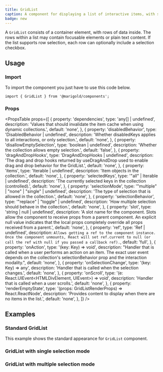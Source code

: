 ```yaml
---
title: GridList
caption: A component for displaying a list of interactive items, with support for keyboard navigation, single or multiple selection, and row actions.
badge: new
---
```


A `GridList` consists of a container element, with rows of data inside. The rows within a list may contain focusable elements or plain text content. If the list supports row selection, each row can optionally include a selection checkbox.

## Usage

### Import

To import the component you just have to use this code below.

```tsx
import { GridList } from '@marigold/components';
```

### Props

<PropsTable
  props={[
    {
      property: 'dependencies',
      type: 'any[] | undefined',
      description:
        'Values that should invalidate the item cache when using dynamic collections.',
      default: 'none',
    },
    {
      property: 'disabledBehavior',
      type: 'DisabledBehavior | undefined',
      description:
        'Whether disabledKeys applies to all interactions, or only selection.',
      default: 'none',
    },
    {
      property: 'disallowEmptySelection',
      type: 'boolean | undefined',
      description: 'Whether the collection allows empty selection.',
      default: 'false',
    },
    {
      property: 'dragAndDropHooks',
      type: 'DragAndDropHooks | undefined',
      description:
        'The drag and drop hooks returned by useDragAndDrop used to enable drag and drop behavior for the GridList.',
      default: 'none',
    },
    {
      property: 'items',
      type: 'Iterable<object> | undefined',
      description: 'Item objects in the collection.',
      default: 'none',
    },
    {
      property: 'selectedKeys',
      type: '"all" | Iterable<Key> | undefined',
      description:
        'The currently selected keys in the collection (controlled).',
      default: 'none',
    },
    {
      property: 'selectionMode',
      type: '"multiple" | "none" | "single" | undefined',
      description: 'The type of selection that is allowed in the collection.',
      default: 'none',
    },
    {
      property: 'selectionBehavior',
      type: '"replace" | "toggle" | undefined',
      description: 'How multiple selection should behave in the collection.',
      default: 'none',
    },
    {
      property: 'slot',
      type: 'string | null | undefined',
      description:
        'A slot name for the component. Slots allow the component to receive props from a parent component. An explicit null value indicates that the local props completely override all props received from a parent.',
      default: 'none',
    },
    {
      property: 'ref',
      type: 'Ref<HTMLUListElement> | undefined',
      description: `Allows getting a ref to the component instance. Once the component unmounts, React will set ref.current to null (or call the ref with null if you passed a callback ref).`,
      default: 'full',
    },
    {
      property: 'onAction',
      type: '(key: Key) => void',
      description:
        "Handler that is called when a user performs an action on an item. The exact user event depends on the collection's selectionBehavior prop and the interaction modality.",
      default: 'none',
    },
    {
      property: 'onSelectionChange',
      type: '(key: Key) => any',
      description: 'Handler that is called when the selection changes.',
      default: 'none',
    },
    {
      property: 'onScroll',
      type: '(e: React.UIEvent<HTMLDivElement, UIEvent>) => void',
      description: 'Handler that is called when a user scrolls.',
      default: 'none',
    },
    {
      property: 'renderEmptyState',
      type: '(props: GridListRenderProps) => React.ReactNode',
      description:
        'Provides content to display when there are no items in the list.',
      default: 'none',
    },
  ]}
/>

## Examples

### Standard GridList

This example shows the standard appearance for `GridList` component.

<ComponentDemo file="./gridlist-basic.demo.tsx" />

### GridList with single selection mode

<ComponentDemo file="./gridlist-single-selection.demo.tsx" />

### GridList with multiple selection mode

<ComponentDemo file="./gridlist-multiple-selection.demo.tsx" />

